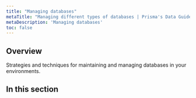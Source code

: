 ```yaml
---
title: "Managing databases"
metaTitle: "Managing different types of databases | Prisma's Data Guide"
metaDescription: 'Managing databases'
toc: false
---
```


## Overview

Strategies and techniques for maintaining and managing databases in your environments.

## In this section

<Subsections />
